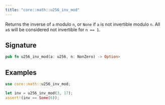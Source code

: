 ```yaml
---
title: "core::math::u256_inv_mod"
---
```


Returns the inverse of `a` modulo `n`, or `None` if `a` is not invertible modulo `n`.
All `a`s will be considered not invertible for `n == 1`.

## Signature

```rust
pub fn u256_inv_mod(a: u256, n: NonZero) -> Option>
```




## Examples

```rust
use core::math::u256_inv_mod;

let inv = u256_inv_mod(3, 17);
assert!(inv == Some(6));
```

